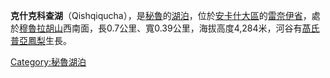 {{coord|9|49|31|S|77|18|35|W|display=title|region:BO_type:waterbody_source:GNS-enwiki}}

'''克什克科查湖'''（Qishqiqucha），是[[秘魯|秘魯]]的[[湖泊|湖泊]]，位於[[安卡什大區|安卡什大區]]的[[雷奈伊省|雷奈伊省]]，處於[[穆魯拉胡山|穆魯拉胡山]]西南面，長0.7公里、寬0.39公里，海拔高度4,284米，河谷有[[萵氏普亞鳳梨|萵氏普亞鳳梨]]生長。

{{Peru-geo-stub}}
[[Category:秘魯湖泊|Category:秘魯湖泊]]